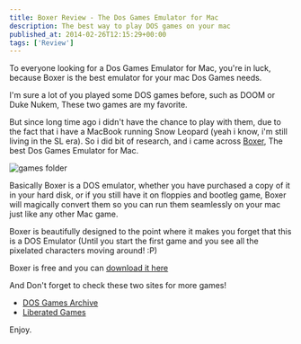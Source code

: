 ```yaml
---
title: Boxer Review - The Dos Games Emulator for Mac
description: The best way to play DOS games on your mac
published_at: 2014-02-26T12:15:29+00:00
tags: ['Review']
---
```


To everyone looking for a Dos Games Emulator for Mac, you're in luck, because Boxer is the best emulator for your mac Dos Games needs.

I'm sure a lot of you played some DOS games before, such as DOOM or Duke Nukem, These two games are my favorite.

But since long time ago i didn't have the chance to play with them, due to the fact that i have a MacBook running Snow Leopard (yeah i know, i'm still living in the SL era).
So i did bit of research, and i came across [Boxer](http://boxerapp.com/), The best Dos Games Emulator for Mac.

![games folder](./_assets/gamesfolder.png)

Basically Boxer is a DOS emulator, whether you have purchased a copy of it in your hard disk, or if you still have it on&nbsp;floppies and bootleg game, Boxer will magically convert them so you can run them seamlessly on your mac just like any other Mac game.

Boxer is beautifully designed to the point where it makes you forget that this is a DOS Emulator (Until you start the first game and you see all the pixelated characters moving around! :P)

Boxer is free and you can [download it here](http://boxerapp.com/download/latest)

And Don't forget to check these two sites for more games!

- [DOS Games Archive][2]
- [Liberated Games][3]

Enjoy.

[2]: http://www.dosgamesarchive.com/
[3]: http://www.liberatedgames.com/
